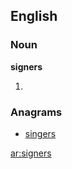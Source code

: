 ==English==

===Noun===
'''signers'''

# {{plural of|[[signer]]}}

===Anagrams===
* [[singers]]

[[ar:signers]]